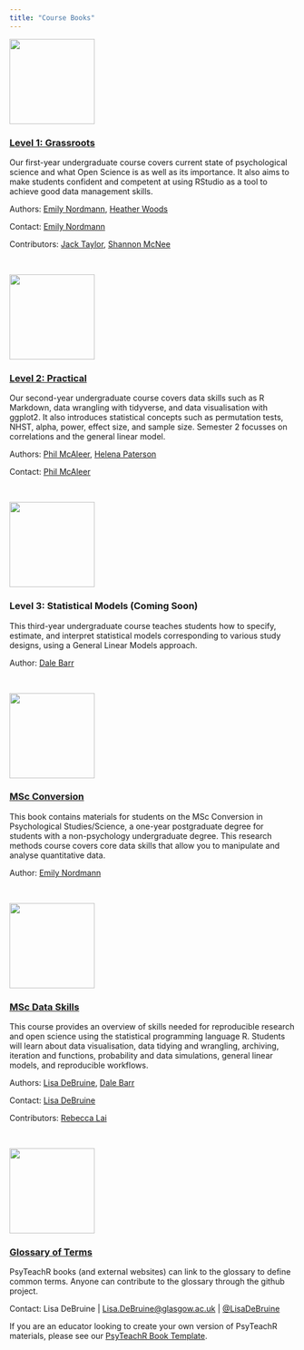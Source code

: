 ```yaml
---
title: "Course Books"
---
```


<style>
  br { clear: both; }
  a.logo {
    display: block;
    width: 25%;
    max-width: 150px;
    min-width: 50px;
    float: left;
    margin-right: 10px;
  }
</style>

<div class="level">
<div class="column-left">
<a href="/ug1-practical/"><img src="img/L1.png" class="left" width=150></a>
</div>

<div class="column-right">

### [Level 1: Grassroots](/ug1-practical/)

Our first-year undergraduate course covers current state of psychological science and what Open Science is as well as its importance. It also aims to make students confident and competent at using RStudio as a tool to achieve good data management skills.

Authors: [Emily Nordmann](https://www.gla.ac.uk/schools/psychology/staff/emilynordmann/), [Heather Woods](https://www.gla.ac.uk/schools/psychology/staff/heatherwoods/)

Contact: [Emily Nordmann](https://www.gla.ac.uk/schools/psychology/staff/emilynordmann/)

Contributors: [Jack Taylor](https://www.psy.gla.ac.uk/otherstaff/?id=JT002), [Shannon McNee](https://twitter.com/ShannonMcNee2)

</div>
</div>

<br/>

<div class="level">
<div class="column-left">
<a href="https://philmcaleer.github.io/ug2-practical/"><img src="img/L2.png" width=150></a>
</div>

<div class="column-right">

### [Level 2: Practical](https://philmcaleer.github.io/ug2-practical/)

Our second-year undergraduate course covers data skills such as R Markdown, data wrangling with tidyverse, and data visualisation with ggplot2. It also introduces statistical concepts such as permutation tests, NHST, alpha, power, effect size, and sample size. Semester 2 focusses on correlations and the general linear model.

Authors: [Phil McAleer](https://www.gla.ac.uk/schools/psychology/staff/philipmcaleer), [Helena Paterson](https://www.gla.ac.uk/schools/psychology/staff/helenapaterson/)

Contact: [Phil McAleer](https://www.gla.ac.uk/schools/psychology/staff/philipmcaleer)

</div>
</div>

<br/>

<div class="level">
<div class="column-left">
<a href="/ug3-stats/"><img src="img/L3.png" width=150></a>
</div>

<div class="column-right">

### Level 3: Statistical Models (Coming Soon)

This third-year undergraduate course teaches students how to specify, estimate, and interpret statistical models corresponding to various study designs, using a General Linear Models approach.

Author: [Dale Barr](https://www.gla.ac.uk/researchinstitutes/neurosciencepsychology/staff/dalebarr/)

</div>
</div>

<br/>

<div class="level">
<div class="column-left">
<a href="/msc-conv-f2f/"><img src="img/msc_conv.png" width=150> 
</div>

<div class="column-right">

### [MSc Conversion](/msc-conv-f2f/)

This book contains materials for students on the MSc Conversion in Psychological Studies/Science, a one-year postgraduate degree for students with a non-psychology undergraduate degree. This research methods course covers core data skills that allow you to manipulate and analyse quantitative data.

Author: [Emily Nordmann](https://www.gla.ac.uk/schools/psychology/staff/emilynordmann/)

</div>
</div>

<br/>

<div class="level">
<div class="column-left">
<a href="/msc-data-skills/"><img src="img/msc_ds.png" width=150></a>
</div>

<div class="column-right">

### [MSc Data Skills](/msc-data-skills/)

This course provides an overview of skills needed for reproducible research and open science using the statistical programming language R. Students will learn about data visualisation, data tidying and wrangling, archiving, iteration and functions, probability and data simulations, general linear models, and reproducible workflows.

Authors: [Lisa DeBruine](https://www.gla.ac.uk/researchinstitutes/neurosciencepsychology/staff/lisadebruine/), [Dale Barr](https://www.gla.ac.uk/researchinstitutes/neurosciencepsychology/staff/dalebarr/)

Contact: [Lisa DeBruine](https://www.gla.ac.uk/researchinstitutes/neurosciencepsychology/staff/lisadebruine/)

Contributors: [Rebecca Lai](http://www.psy.gla.ac.uk/staff/index.php?id=RL003)

</div>
</div>

<br/>

<div class="level">
<div class="column-left">
<a href="/glossary/"><img src="img/glossary.png" width=150></a>
</div>

### [Glossary of Terms](/glossary/)

PsyTeachR books (and external websites) can link to the glossary to define common terms. Anyone can contribute to the glossary through the github project.

Contact: Lisa DeBruine | 
<a href="mailto:Lisa.DeBruine@glasgow.ac.uk?subject=PsyTeachR%20Glossary">Lisa.DeBruine@glasgow.ac.uk</a> | 
[&commat;LisaDeBruine](https://twitter.com/LisaDeBruine)

If you are an educator looking to create your own version of PsyTeachR materials, please see our [PsyTeachR Book Template](https://psyteachr.github.io/book-template).

</div>
</div>



